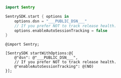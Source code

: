 ```swift
import Sentry

SentrySDK.start { options in
    options.dsn = "___PUBLIC_DSN___"
    // If you prefer NOT to track release health.
    options.enableAutoSessionTracking = false
}
```

```objc
@import Sentry;

[SentrySDK startWithOptions:@{
    @"dsn": @"___PUBLIC_DSN___",
    // If you prefer NOT to track release health.
    @"enableAutoSessionTracking": @(NO)
}];
```
